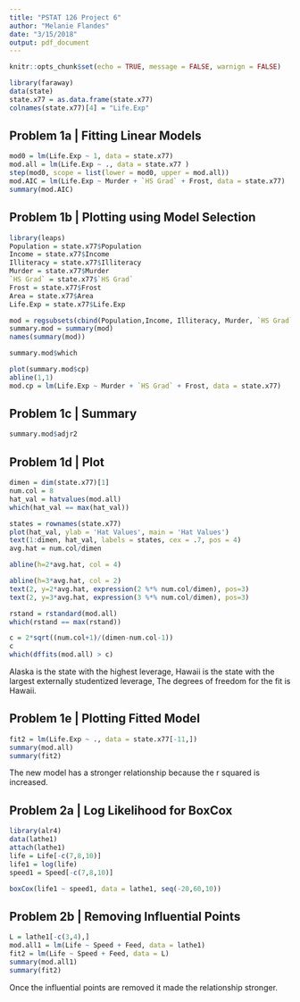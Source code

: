 ```yaml
---
title: "PSTAT 126 Project 6"
author: "Melanie Flandes"
date: "3/15/2018"
output: pdf_document
---
```


```r
knitr::opts_chunk$set(echo = TRUE, message = FALSE, warnign = FALSE)
```

```r
library(faraway)
data(state)
state.x77 = as.data.frame(state.x77)
colnames(state.x77)[4] = "Life.Exp"
```

## Problem 1a | Fitting Linear Models

```r
mod0 = lm(Life.Exp ~ 1, data = state.x77)
mod.all = lm(Life.Exp ~ ., data = state.x77 )
step(mod0, scope = list(lower = mod0, upper = mod.all))
mod.AIC = lm(Life.Exp ~ Murder + `HS Grad` + Frost, data = state.x77)
summary(mod.AIC)
```

## Problem 1b | Plotting using Model Selection

```r
library(leaps)
Population = state.x77$Population
Income = state.x77$Income
Illiteracy = state.x77$Illiteracy
Murder = state.x77$Murder
`HS Grad` = state.x77$`HS Grad`
Frost = state.x77$Frost
Area = state.x77$Area
Life.Exp = state.x77$Life.Exp

mod = regsubsets(cbind(Population,Income, Illiteracy, Murder, `HS Grad`, Frost, Area), Life.Exp)
summary.mod = summary(mod)
names(summary(mod))

summary.mod$which

plot(summary.mod$cp)
abline(1,1)
mod.cp = lm(Life.Exp ~ Murder + `HS Grad` + Frost, data = state.x77)

```

## Problem 1c | Summary 

```r
summary.mod$adjr2
```

## Problem 1d | Plot

```r
dimen = dim(state.x77)[1]
num.col = 8
hat_val = hatvalues(mod.all)
which(hat_val == max(hat_val))

states = rownames(state.x77)
plot(hat_val, ylab = 'Hat Values', main = 'Hat Values')
text(1:dimen, hat_val, labels = states, cex = .7, pos = 4)
avg.hat = num.col/dimen

abline(h=2*avg.hat, col = 4)

abline(h=3*avg.hat, col = 2)
text(2, y=2*avg.hat, expression(2 %*% num.col/dimen), pos=3)
text(2, y=3*avg.hat, expression(3 %*% num.col/dimen), pos=3)

rstand = rstandard(mod.all)
which(rstand == max(rstand))

c = 2*sqrt((num.col+1)/(dimen-num.col-1))
c
which(dffits(mod.all) > c)
```
  Alaska is the state with the highest leverage, Hawaii is the state with the largest externally studentized leverage, The degrees of freedom for the fit is Hawaii. \newline

## Problem 1e | Plotting Fitted Model
```r
fit2 = lm(Life.Exp ~ ., data = state.x77[-11,])
summary(mod.all)
summary(fit2)
```
  The new model has a stronger relationship because the r squared is increased. \newline

## Problem 2a | Log Likelihood for BoxCox
```r
library(alr4)
data(lathe1)
attach(lathe1)
life = Life[-c(7,8,10)]
life1 = log(life)
speed1 = Speed[-c(7,8,10)]

boxCox(life1 ~ speed1, data = lathe1, seq(-20,60,10))
```

## Problem 2b | Removing Influential Points
```r
L = lathe1[-c(3,4),]
mod.all1 = lm(Life ~ Speed + Feed, data = lathe1)
fit2 = lm(Life ~ Speed + Feed, data = L)
summary(mod.all1)
summary(fit2)
```
  Once the influential points are removed it made the relationship stronger. \newline


